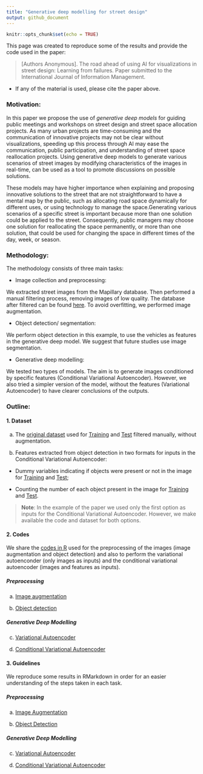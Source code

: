```yaml
---
title: "Generative deep modelling for street design"
output: github_document
---
```


```r
knitr::opts_chunk$set(echo = TRUE)
```

This page was created to reproduce some of the results and provide the code used in the paper: 

>[Authors Anonymous]. The road ahead of using AI for visualizations in street design: Learning from failures. Paper submitted to the International Journal of Information Management. 

* If any of the material is used, please cite the paper above. 

### Motivation:  

In this paper we propose the use of _generative deep models_ for guiding public meetings and workshops on street design and street space allocation projects. As many urban projects are time-consuming and the communication of innovative projects may not be clear without visualizations, speeding up this process through AI may ease the communication, public participation, and understanding of street space reallocation projects. Using generative deep models to generate various scenarios of street images by modifying characteristics of the images in real-time, can be used as a tool to promote discussions on possible solutions. 

These models may have higher importance when explaining and proposing innovative solutions to the street that are not straightforward to have a mental map by the public, such as allocating road space dynamically for different uses, or using technology to manage the space.Generating various scenarios of a specific street is important because more than one solution could be applied to the street. Consequently, public managers may choose one solution for reallocating the space permanently, or more than one solution, that could be used for changing the space in different times of the day, week, or season. 

### Methodology: 

The methodology consists of three main tasks: 

* Image collection and preprocessing: 

We extracted street images from the Mapillary database. Then performed a manual filtering process, removing images of low quality. The database after filtered can be found [here](Database/Images/). To avoid overfitting, we performed image augmentation. 

* Object detection/ segmentation: 

We perform object detection in this example, to use the vehicles as features in the generative deep model. We suggest that future studies use image segmentation.  

* Generative deep modelling: 

We tested two types of models. The aim is to generate images conditioned by specific features (Conditional Variational Autoencoder). However, we also tried a simpler version of the model, without the features (Variational Autoencoder) to have clearer conclusions of the outputs. 

### Outline:

#### 1. Dataset

a) The [original dataset](Dataset/Images/) used for [Training](Dataset/Images/Train_filtered/) and [Test](Dataset/Images/Test_filtered/) filtered manually, without augmentation.

b) Features extracted from object detection in two formats for inputs in the Conditional Variational Autoencoder: 

* Dummy variables indicating if objects were present or not in the image for [Training](Dataset/Features/Features_Dummy_Train/) and [Test](Dataset/Features/Features_Dummy_Test/); 

* Counting the number of each object present in the image for [Training](Dataset/Features/Features_Class_Train/) and [Test](Dataset/Features/Features_Class_Test). 

>**Note**: In the example of the paper we used only the first option as inputs for the Conditional Variational Autoencoder. However, we make available the code and dataset for both options. 

#### 2. Codes

We share the [codes in R](Codes/) used for the preprocessing of the images (image augmentation and object detection) and also to perform the variational autoenconder (only images as inputs) and the conditional variational autoencoder (images and features as inputs). 

##### Preprocessing 

a. [Image augmentation](Codes/Image_Augmentation.R)

b. [Object detection](Codes/Object_Detection.R)

##### Generative Deep Modelling

c. [Variational Autoencoder](Codes/VAE_StreetDesign.R)

d. [Conditional Variational Autoencoder](Codes/ConditionalVAE_StreetDesign.R)


#### 3. Guidelines

We reproduce some results in RMarkdown in order for an easier understanding of the steps taken in each task. 

##### Preprocessing 

a. [Image Augmentation](Image_Augmentation.md)

b. [Object Detection](Object_Detection.md)

##### Generative Deep Modelling

c. [Variational Autoencoder](VAE.md)

d. [Conditional Variational Autoencoder](CVAE.md)

